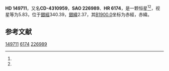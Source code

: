 {{Starbox begin
| name = HD 149711
}}
{{Starbox observe
| epoch = [[J2000.0|J2000.0]]
| constell = {{星座名待查}}<ref name=SIMBAD>{{cite web
 | url=http://simbad.u-strasbg.fr/simbad/sim-id?Ident=HR+6174
 | title=Pulsating variable Star
 | publisher=Centre de Données astronomiques de Strasbourg
 | work=SIMBAD
 | accessdate=2012-07-13
 | archive-date=2016-03-18
 | archive-url=https://web.archive.org/web/20160318002855/http://simbad.u-strasbg.fr/simbad/sim-id?Ident=HR+6174
 | dead-url=no
 }}</ref><ref name=DATA>{{cite web
 | url=http://vizier.u-strasbg.fr/viz-bin/VizieR-5?-out.add=.&-source=5050&-corr=PK=HR&-out.max=9999&HR=6174
 | title=VizieR Detailed Page
 | accessdate=2012-07-13
 | archive-date=2016-03-05
 | archive-url=https://web.archive.org/web/20160305021551/http://vizier.u-strasbg.fr/viz-bin/VizieR-5?-out.add=.&-source=5050&-corr=PK=HR&-out.max=9999&HR=6174
 | dead-url=no
 }}</ref>
| 星官 = 
| ra = {{RA|16|38|26.2}}<ref name=SIMBAD /><ref name=DATA />
| dec = {{DEC|-43|23|55}}<ref name=SIMBAD /><ref name=DATA />
| appmag_v = 5.83<ref name=SIMBAD /><ref name=DATA />
}}
{{Starbox character
| class = B2.5IV<ref name=SIMBAD /><ref name=DATA />
| b-v = -0.02<ref name=SIMBAD /><ref name=DATA />
| u-b = -0.59<ref name=SIMBAD /><ref name=DATA />
| r-i = <ref name=SIMBAD /><ref name=DATA />
| variable = 
}}
{{Starbox astrometry
| radial_v = -0.59
| prop_mo_ra = 1
| parallax = 
| p_error = 
}}
{{Starbox catalog
| names =CD-4310959，[[SAO星表|SAO]] 226989，[[HD星表|HD]] 149711，[[HR星表|HR]] 6174}}
{{Starbox reference |Simbad=HR+6174}}
{{Starbox end}}

'''HD 149711'''，又名'''CD-4310959'''，'''SAO 226989'''、'''HR 6174'''，是一颗恒星<ref name=SIMBAD /><ref name=DATA />，视星等为5.83，位于[[銀道座標系|銀經]]340.39，[[銀道座標系|銀緯]]2.37，其[[B1900.0|B1900.0]]坐标为赤經{{RA|16|31|21.6}}，赤緯{{DEC|-43|2.37|45}}。

== 参考文献 ==
{{reflist}}

{{star-stub}}

[[Category:HD和HDE天體|149711]]
[[Category:HR天體|6174]]
[[Category:SAO天體|226989]]